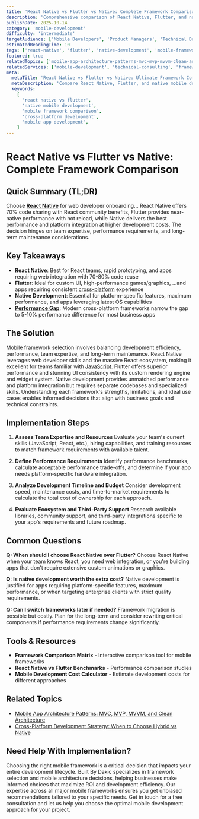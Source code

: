 ```yaml
---
title: 'React Native vs Flutter vs Native: Complete Framework Comparison'
description: 'Comprehensive comparison of React Native, Flutter, and native mobile development covering performance, development experience, ecosystem, and when to choose each approach.'
publishDate: 2025-10-14
category: 'mobile-development'
difficulty: 'intermediate'
targetAudience: ['Mobile Developers', 'Product Managers', 'Technical Decision Makers']
estimatedReadingTime: 10
tags: ['react-native', 'flutter', 'native-development', 'mobile-frameworks', 'cross-platform']
featured: true
relatedTopics: ['mobile-app-architecture-patterns-mvc-mvp-mvvm-clean-architecture', 'cross-platform-development-strategy-hybrid-vs-native', 'react-native-development-component-architecture-best-practices', 'mobile-ui-ux-patterns-native-design-guidelines', 'mobile-app-performance-memory-battery-profiling', 'mobile-ci-cd-pipelines-automated-builds-deployment', 'performance-optimization', 'javascript', 'react-development', 'mobile-testing-strategies-unit-integration-e2e-testing']
relatedServices: ['mobile-development', 'technical-consulting', 'framework-selection']
meta:
  metaTitle: 'React Native vs Flutter vs Native: Ultimate Framework Comparison Guide'
  metaDescription: 'Compare React Native, Flutter, and native mobile development. Learn performance, development experience, ecosystem differences and when to choose each framework.'
  keywords:
    [
      'react native vs flutter',
      'native mobile development',
      'mobile framework comparison',
      'cross-platform development',
      'mobile app development',
    ]
---
```


# React Native vs Flutter vs Native: Complete Framework Comparison

## Quick Summary (TL;DR)

Choose **[React Native](/mobile-development/react-native-development-component-architecture-best-practices)** for web developer onboarding... React Native offers 70% code sharing with React community benefits, Flutter provides near-native performance with hot reload, while Native delivers the best performance and platform integration at higher development costs. The decision hinges on team expertise, performance requirements, and long-term maintenance considerations.

## Key Takeaways

- **[React Native](/mobile-development/react-native-development-component-architecture-best-practices)**: Best for React teams, rapid prototyping, and apps requiring web integration with 70-80% code reuse
- **Flutter**: Ideal for custom UI, high-performance games/graphics, ...and apps requiring consistent [cross-platform](/cross-platform) experience
- **Native Development**: Essential for platform-specific features, maximum performance, and apps leveraging latest OS capabilities
- **[Performance Gap](/performance-optimization)**: Modern cross-platform frameworks narrow the gap to 5-10% performance difference for most business apps

## The Solution

Mobile framework selection involves balancing development efficiency, performance, team expertise, and long-term maintenance. React Native leverages web developer skills and the massive React ecosystem, making it excellent for teams familiar with [JavaScript](/javascript). Flutter offers superior performance and stunning UI consistency with its custom rendering engine and widget system. Native development provides unmatched performance and platform integration but requires separate codebases and specialized skills. Understanding each framework's strengths, limitations, and ideal use cases enables informed decisions that align with business goals and technical constraints.

## Implementation Steps

1. **Assess Team Expertise and Resources**
   Evaluate your team's current skills (JavaScript, React, etc.), hiring capabilities, and training resources to match framework requirements with available talent.

2. **Define Performance Requirements**
   Identify performance benchmarks, calculate acceptable performance trade-offs, and determine if your app needs platform-specific hardware integration.

3. **Analyze Development Timeline and Budget**
   Consider development speed, maintenance costs, and time-to-market requirements to calculate the total cost of ownership for each approach.

4. **Evaluate Ecosystem and Third-Party Support**
   Research available libraries, community support, and third-party integrations specific to your app's requirements and future roadmap.

## Common Questions

**Q: When should I choose React Native over Flutter?**
Choose React Native when your team knows React, you need web integration, or you're building apps that don't require extensive custom animations or graphics.

**Q: Is native development worth the extra cost?**
Native development is justified for apps requiring platform-specific features, maximum performance, or when targeting enterprise clients with strict quality requirements.

**Q: Can I switch frameworks later if needed?**
Framework migration is possible but costly. Plan for the long-term and consider rewriting critical components if performance requirements change significantly.

## Tools & Resources

- **Framework Comparison Matrix** - Interactive comparison tool for mobile frameworks
- **React Native vs Flutter Benchmarks** - Performance comparison studies
- **Mobile Development Cost Calculator** - Estimate development costs for different approaches

## Related Topics

- [Mobile App Architecture Patterns: MVC, MVP, MVVM, and Clean Architecture](/topics/mobile-app-architecture-patterns)
- [Cross-Platform Development Strategy: When to Choose Hybrid vs Native](/topics/cross-platform-development-strategy)

## Need Help With Implementation?

Choosing the right mobile framework is a critical decision that impacts your entire development lifecycle. Built By Dakic specializes in framework selection and mobile architecture decisions, helping businesses make informed choices that maximize ROI and development efficiency. Our expertise across all major mobile frameworks ensures you get unbiased recommendations tailored to your specific needs. Get in touch for a free consultation and let us help you choose the optimal mobile development approach for your project.
